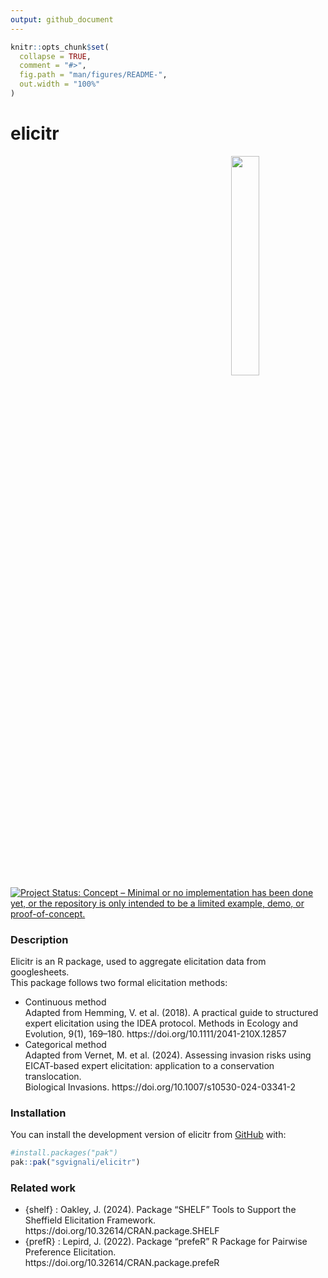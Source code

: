 ```yaml
---
output: github_document
---
```


<!-- README.md is generated from README.Rmd. Please edit the .rmd file and then use devtools::build_readme() to update the md file -->

```r
knitr::opts_chunk$set(
  collapse = TRUE,
  comment = "#>",
  fig.path = "man/figures/README-",
  out.width = "100%"
)
```
# elicitr 

<img src="man/figures/elicitr_logo_scaled.png" width="30%" align="right" alt = ""/></a>

<!-- badges: start -->[![Project Status: Concept – Minimal or no implementation has been done yet, or the repository is only intended to be a limited example, demo, or proof-of-concept.](https://www.repostatus.org/badges/latest/concept.svg)](https://www.repostatus.org/#concept)<!-- badges: end -->

### Description 

Elicitr is an R package, used to aggregate elicitation data from googlesheets. \
This package follows two formal elicitation methods:

* Continuous method \
  Adapted from Hemming, V. et al. (2018). A practical guide to structured \
  expert elicitation using the IDEA protocol. Methods in Ecology and \
  Evolution, 9(1), 169–180. https://doi.org/10.1111/2041-210X.12857
* Categorical method \
  Adapted from Vernet, M. et al. (2024). Assessing invasion risks using \
  EICAT-based expert elicitation: application to a conservation translocation. \
  Biological Invasions. https://doi.org/10.1007/s10530-024-03341-2

### Installation

You can install the development version of elicitr from [GitHub](https://github.com/) with:

``` r 
#install.packages("pak")
pak::pak("sgvignali/elicitr")
```

### Related work

* {shelf} : Oakley, J. (2024). Package “SHELF” Tools to Support the Sheffield Elicitation Framework. \
https://doi.org/10.32614/CRAN.package.SHELF
* {prefR} : Lepird, J. (2022). Package “prefeR” R Package for Pairwise Preference Elicitation. \
https://doi.org/10.32614/CRAN.package.prefeR


